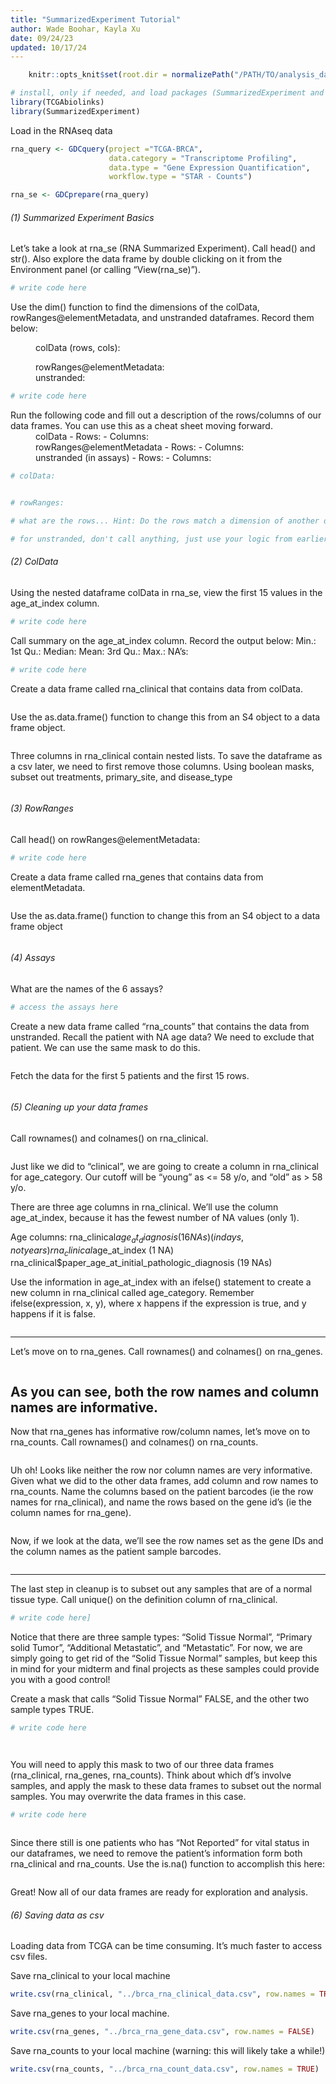 ```yaml
---
title: "SummarizedExperiment Tutorial"
author: Wade Boohar, Kayla Xu
date: 09/24/23
updated: 10/17/24
---
```


```r
    knitr::opts_knit$set(root.dir = normalizePath("/PATH/TO/analysis_data")) 
```


```r
# install, only if needed, and load packages (SummarizedExperiment and TCGAbiolinks)
library(TCGAbiolinks)
library(SummarizedExperiment)
```

Load in the RNAseq data
```r
rna_query <- GDCquery(project ="TCGA-BRCA",
                      data.category = "Transcriptome Profiling",
                      data.type = "Gene Expression Quantification",
                      workflow.type = "STAR - Counts")

rna_se <- GDCprepare(rna_query)

```


###### (1) Summarized Experiment Basics

Let's take a look at rna_se (RNA Summarized Experiment). Call head() and str(). Also explore the data frame by double clicking on it from the Environment panel (or calling "View(rna_se)").

```r
# write code here

```

Use the dim() function to find the dimensions of the colData, rowRanges@elementMetadata, and unstranded dataframes. Record them below:

  ~ colData (rows, cols): 
  ~ rowRanges@elementMetadata: 
  ~ unstranded: 

```r
# write code here

```

Run the following code and fill out a description of the rows/columns of our data frames. You can use this as a cheat sheet moving forward.
  ~ colData
        - Rows: 
        - Columns: 
  ~ rowRanges@elementMetadata
        - Rows: 
        - Columns:
  ~ unstranded (in assays)
        - Rows: 
        - Columns: 
  
```r
# colData: 


# rowRanges:

# what are the rows... Hint: Do the rows match a dimension of another dataframe?

# for unstranded, don't call anything, just use your logic from earlier!
```

###### (2) ColData

Using the nested dataframe colData in rna_se, view the first 15 values in the age_at_index column.

```r
# write code here

```

Call summary on the age_at_index column. Record the output below:
    Min.: 
    1st Qu.: 
    Median: 
    Mean: 
    3rd Qu.: 
    Max.: 
    NA's: 
    
```r
# write code here

```

Create a data frame called rna_clinical that contains data from colData.

```r



```

Use the as.data.frame() function to change this from an S4 object to a data frame object.

```r



```

Three columns in rna_clinical contain nested lists. To save the dataframe as a csv later, we need to first remove those columns. Using boolean masks, subset out treatments, primary_site, and disease_type

```r



```


###### (3) RowRanges

Call head() on rowRanges@elementMetadata:

```r
# write code here


```

Create a data frame called rna_genes that contains data from elementMetadata.

```r


```

Use the as.data.frame() function to change this from an S4 object to a data frame object

```r


```

###### (4) Assays

What are the names of the 6 assays?

```r
# access the assays here


```

Create a new data frame called "rna_counts" that contains the data from unstranded. Recall the patient with NA age data? We need to exclude that patient. We can use the same mask to do this.

```r


```

Fetch the data for the first 5 patients and the first 15 rows.

```r

```


###### (5) Cleaning up your data frames

Call rownames() and colnames() on rna_clinical.

```r


```

Just like we did to "clinical", we are going to create a column in rna_clinical for age_category. Our cutoff will be "young" as <= 58 y/o, and "old" as > 58 y/o.

There are three age columns in rna_clinical. We'll use the column age_at_index, because it has the fewest number of NA values (only 1).

Age columns:
  rna_clinical$age_at_diagnosis (16 NAs) (in days, not years)
  rna_clinical$age_at_index (1 NA) 
  rna_clinical$paper_age_at_initial_pathologic_diagnosis (19 NAs)
  

Use the information in age_at_index with an ifelse() statement to create a new column in rna_clinical called age_category. Remember ifelse(expression, x, y), where x happens if the expression is true, and y happens if it is false.

```r



```

----

Let's move on to rna_genes. Call rownames() and colnames() on rna_genes.

```r



```

As you can see, both the row names and column names are informative.
----

Now that rna_genes has informative row/column names, let's move on to rna_counts. Call rownames() and colnames() on rna_counts.

```r



```

Uh oh! Looks like neither the row nor column names are very informative. Given what we did to the other data frames, add column and row names to rna_counts. Name the columns based on the patient barcodes (ie the row names for rna_clinical), and name the rows based on the gene id's (ie the column names for rna_gene).

```r



```

Now, if we look at the data, we'll see the row names set as the gene IDs and the column names as the patient sample barcodes.
```r

```

----

The last step in cleanup is to subset out any samples that are of a normal tissue type. Call unique() on the definition column of rna_clinical.

```r
# write code here]


```

Notice that there are three sample types: "Solid Tissue Normal", "Primary solid Tumor", "Additional Metastatic", and "Metastatic". For now, we are simply going to get rid of the "Solid Tissue Normal" samples, but keep this in mind for your midterm and final projects as these samples could provide you with a good control!

Create a mask that calls "Solid Tissue Normal" FALSE, and the other two sample types TRUE.

```r
# write code here




```

You will need to apply this mask to two of our three data frames (rna_clinical, rna_genes, rna_counts). Think about which df's involve samples, and apply the mask to these data frames to subset out the normal samples. You may overwrite the data frames in this case.

```r
# write code here



```

  
Since there still is one patients who has "Not Reported" for vital status in our dataframes, we need to remove the patient's information form both rna_clinical and rna_counts. Use the is.na() function to accomplish this here:

```r
 

```

Great! Now all of our data frames are ready for exploration and analysis.

  
###### (6) Saving data as csv

Loading data from TCGA can be time consuming. It's much faster to access csv files.

Save rna_clinical to your local machine

```r
write.csv(rna_clinical, "../brca_rna_clinical_data.csv", row.names = TRUE)
```


Save rna_genes to your local machine.

```r
write.csv(rna_genes, "../brca_rna_gene_data.csv", row.names = FALSE)
```


Save rna_counts to your local machine (warning: this will likely take a while!)

```r
write.csv(rna_counts, "../brca_rna_count_data.csv", row.names = TRUE)
```
